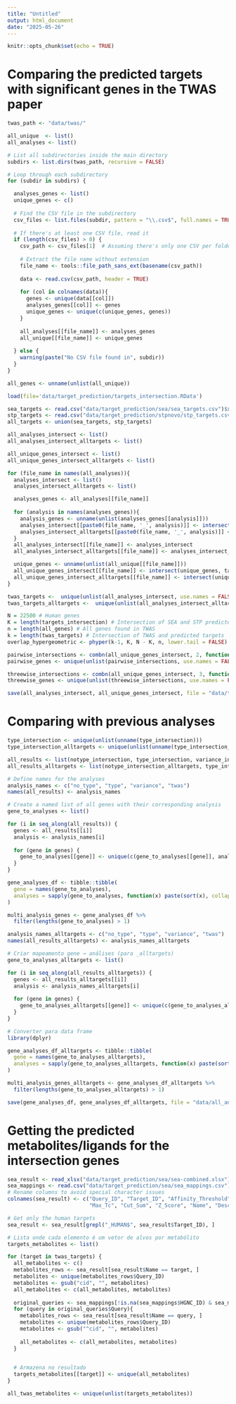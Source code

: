 ```yaml
---
title: "Untitled"
output: html_document
date: "2025-05-26"
---
```


```r
knitr::opts_chunk$set(echo = TRUE)
```


# Comparing the predicted targets with significant genes in the TWAS paper

```r
twas_path <- "data/twas/"

all_unique  <- list()
all_analyses <- list()

# List all subdirectories inside the main directory
subdirs <- list.dirs(twas_path, recursive = FALSE)

# Loop through each subdirectory
for (subdir in subdirs) {

  analyses_genes <- list()
  unique_genes <- c()
  
  # Find the CSV file in the subdirectory
  csv_files <- list.files(subdir, pattern = "\\.csv$", full.names = TRUE)
  
  # If there's at least one CSV file, read it
  if (length(csv_files) > 0) {
    csv_path <- csv_files[1]  # Assuming there's only one CSV per folder
    
    # Extract the file name without extension
    file_name <- tools::file_path_sans_ext(basename(csv_path))
    
    data <- read.csv(csv_path, header = TRUE)
    
    for (col in colnames(data)){
      genes <- unique(data[[col]])
      analyses_genes[[col]] <- genes
      unique_genes <- unique(c(unique_genes, genes))
    }
    
    all_analyses[[file_name]] <- analyses_genes
    all_unique[[file_name]] <- unique_genes
    
  } else {
    warning(paste("No CSV file found in", subdir))
  }
}

all_genes <- unname(unlist(all_unique))
```

```r
load(file='data/target_prediction/targets_intersection.RData')

sea_targets <- read.csv("data/target_prediction/sea/sea_targets.csv")$x
stp_targets <- read.csv("data/target_prediction/stpnovo/stp_targets.csv")$x
all_targets <- union(sea_targets, stp_targets)

all_analyses_intersect <- list()
all_analyses_intersect_alltargets <- list()

all_unique_genes_intersect <- list()
all_unique_genes_intersect_alltargets <- list()

for (file_name in names(all_analyses)){
  analyses_intersect <- list()
  analyses_intersect_alltargets <- list()

  analyses_genes <- all_analyses[[file_name]]
  
  for (analysis in names(analyses_genes)){
    analysis_genes <- unname(unlist(analyses_genes[[analysis]]))
    analyses_intersect[[paste0(file_name, '_', analysis)]] <- intersect(analysis_genes, targets_intersection)
    analyses_intersect_alltargets[[paste0(file_name, '_', analysis)]] <- intersect(analysis_genes, all_targets)
  }
  all_analyses_intersect[[file_name]] <- analyses_intersect
  all_analyses_intersect_alltargets[[file_name]] <- analyses_intersect_alltargets

  unique_genes <- unname(unlist(all_unique[[file_name]]))
  all_unique_genes_intersect[[file_name]] <- intersect(unique_genes, targets_intersection)
  all_unique_genes_intersect_alltargets[[file_name]] <- intersect(unique_genes, all_targets)
}

twas_targets <-  unique(unlist(all_analyses_intersect, use.names = FALSE))
twas_targets_alltargets <-  unique(unlist(all_analyses_intersect_alltargets, use.names = FALSE))

N = 22500 # Human genes
K = length(targets_intersection) # Intersection of SEA and STP predicted targets
n = length(all_genes) # All genes found in TWAS
k = length(twas_targets) # Intersection of TWAS and predicted targets
overlap_hypergeometric <- phyper(k-1, K, N - K, n, lower.tail = FALSE)

pairwise_intersections <- combn(all_unique_genes_intersect, 2, function(x) intersect(x[[1]], x[[2]]), simplify = FALSE)
pairwise_genes <- unique(unlist(pairwise_intersections, use.names = FALSE))

threewise_intersections <- combn(all_unique_genes_intersect, 3, function(x) Reduce(intersect, x), simplify = FALSE)
threewise_genes <- unique(unlist(threewise_intersections, use.names = FALSE))

save(all_analyses_intersect, all_unique_genes_intersect, file = "data/twas/intersections.RData")
```


# Comparing with previous analyses

```r
type_intersection <- unique(unlist(unname(type_intersection)))
type_intersection_alltargets <- unique(unlist(unname(type_intersection_alltargets)))

all_results <- list(notype_intersection, type_intersection, variance_intersection, twas_targets)
all_results_alltargets <- list(notype_intersection_alltargets, type_intersection_alltargets, variance_intersection_alltargets, twas_targets_alltargets)

# Define names for the analyses
analysis_names <- c("no_type", "type", "variance", "twas")
names(all_results) <- analysis_names

# Create a named list of all genes with their corresponding analysis
gene_to_analyses <- list()

for (i in seq_along(all_results)) {
  genes <- all_results[[i]]
  analysis <- analysis_names[i]
  
  for (gene in genes) {
    gene_to_analyses[[gene]] <- unique(c(gene_to_analyses[[gene]], analysis))
  }
}

gene_analyses_df <- tibble::tibble(
  gene = names(gene_to_analyses),
  analyses = sapply(gene_to_analyses, function(x) paste(sort(x), collapse = ","))
)

multi_analysis_genes <- gene_analyses_df %>% 
  filter(lengths(gene_to_analyses) > 1)
```

```r
analysis_names_alltargets <- c("no_type", "type", "variance", "twas")
names(all_results_alltargets) <- analysis_names_alltargets

# Criar mapeamento gene → análises (para _alltargets)
gene_to_analyses_alltargets <- list()

for (i in seq_along(all_results_alltargets)) {
  genes <- all_results_alltargets[[i]]
  analysis <- analysis_names_alltargets[i]
  
  for (gene in genes) {
    gene_to_analyses_alltargets[[gene]] <- unique(c(gene_to_analyses_alltargets[[gene]], analysis))
  }
}

# Converter para data frame
library(dplyr)

gene_analyses_df_alltargets <- tibble::tibble(
  gene = names(gene_to_analyses_alltargets),
  analyses = sapply(gene_to_analyses_alltargets, function(x) paste(sort(x), collapse = ","))
)

multi_analysis_genes_alltargets <- gene_analyses_df_alltargets %>% 
  filter(lengths(gene_to_analyses_alltargets) > 1)

save(gene_analyses_df, gene_analyses_df_alltargets, file = "data/all_analyses_comparison.RData")
```

# Getting the predicted metabolites/ligands for the intersection genes

```r
sea_result <- read_xlsx("data/target_prediction/sea/sea-combined.xlsx")
sea_mappings <- read.csv("data/target_prediction/sea/sea_mappings.csv")
# Rename columns to avoid special character issues
colnames(sea_result) <- c("Query_ID", "Target_ID", "Affinity_Threshold", "P_Value",
                          "Max_Tc", "Cut_Sum", "Z_Score", "Name", "Description", "Query_Smiles")

# Get only the human targets 
sea_result <- sea_result[grepl("_HUMAN$", sea_result$Target_ID), ]

# Lista onde cada elemento é um vetor de alvos por metabólito
targets_metabolites <- list()

for (target in twas_targets) {
  all_metabolites <- c()
  metabolites_rows <- sea_result[sea_result$Name == target, ]
  metabolites <- unique(metabolites_rows$Query_ID)
  metabolites <- gsub("cid", "", metabolites)
  all_metabolites <- c(all_metabolites, metabolites)
  
  original_queries <- sea_mappings[!is.na(sea_mappings$HGNC_ID) & sea_mappings$HGNC_ID == target, ]
  for (query in original_queries$Query){
    metabolites_rows <- sea_result[sea_result$Name == query, ]
    metabolites <- unique(metabolites_rows$Query_ID)
    metabolites <- gsub("^cid", "", metabolites)
    
    all_metabolites <- c(all_metabolites, metabolites)
  }

  
  # Armazena no resultado
  targets_metabolites[[target]] <- unique(all_metabolites)
}

all_twas_metabolites <- unique(unlist(targets_metabolites))
```